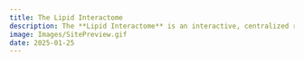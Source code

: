 ```yaml
---
title: The Lipid Interactome
description: The **Lipid Interactome** is an interactive, centralized resource designed to harmonize, compare, and integrate lipid interactome datasets. It adheres to FAIR (Findable, Accessible, Interoperable, and Reusable) data principles, ensuring that lipid–protein interaction data is systematically organized and easily accessible to researchers. By consolidating proteomics data from multifunctional lipid probes, this resource facilitates the systematic study of lipid-binding proteins across different lipid species and cellular models.
image: Images/SitePreview.gif
date: 2025-01-25
---
```


